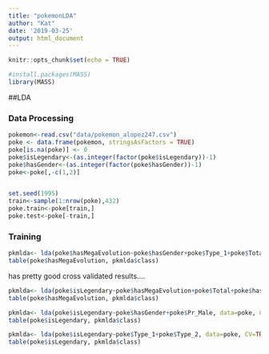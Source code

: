 ```yaml
---
title: "pokemonLDA"
author: "Kat"
date: '2019-03-25'
output: html_document
---
```


```r
knitr::opts_chunk$set(echo = TRUE)
```

```r
#install.packages(MASS)
library(MASS)
```

##LDA

### Data Processing
```r
pokemon<-read.csv("data/pokemon_alopez247.csv")
poke <- data.frame(pokemon, stringsAsFactors = TRUE)
poke[is.na(poke)] <- 0
poke$isLegendary<-(as.integer(factor(poke$isLegendary))-1)
poke$hasGender<-(as.integer(factor(poke$hasGender))-1)
poke<-poke[,-c(1,2)]


set.seed(1995)
train<-sample(1:nrow(poke),432)
poke.train<-poke[train,]
poke.test<-poke[-train,]

```

### Training
```r
pkmlda<- lda(poke$hasMegaEvolution~poke$hasGender+poke$Type_1+poke$Total+poke$Generation+poke$Pr_Male+poke$isLegendary, data=poke, CV=TRUE)
table(poke$hasMegaEvolution, pkmlda$class)
```
has pretty good cross validated results....


```r
pkmlda<- lda(poke$isLegendary~poke$hasMegaEvolution+poke$Total+poke$hasGender+poke$Pr_Male, data=poke, CV=TRUE)
table(poke$hasMegaEvolution, pkmlda$class)
```


```r
pkmlda<- lda(poke$isLegendary~poke$hasGender+poke$Pr_Male, data=poke, CV=TRUE)
table(poke$isLegendary, pkmlda$class)
```

```r
pkmlda<- lda(poke$isLegendary~poke$Type_1+poke$Type_2, data=poke, CV=TRUE)
table(poke$isLegendary, pkmlda$class)
```
